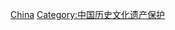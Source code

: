 {{Catnav|頁面分類|各種主題的頁面分類|按國家分類|各國文化|中国文化}}
{{Catnav|頁面分類|各種主題的頁面分類|按國家分類|各國列表|中國相關列表}}
{{Catnav|頁面分類|各種主題的頁面分類|按國家分類|各国旅游|中国旅游业}}
{{Catnav|頁面分類|列表|各國列表|中國相關列表}}

[[Category:各国非物质文化遗产|China]]
[[Category:中国历史文化遗产保护|Category:中国历史文化遗产保护]]